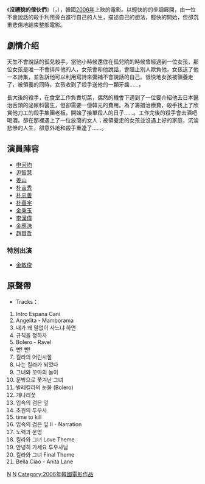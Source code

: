 {{Infobox Film
| name = 沒禮貌的傢伙們
| cn_name = 沒禮貌的傢伙們
| hk_name = 沒禮貌的傢伙們
| tw_name = 沒禮貌的傢伙們
| image   =|
| caption =| 
| director = [[朴哲熙|朴哲熙]]|
| producer = [[朴哲熙|朴哲熙]]
| writer = [[朴哲熙|朴哲熙]]、[[金帝榮|金帝榮]]|
| starring = [[申河均|申河均]]<br />[[尹智慧|尹智慧]]
| music = 
| cinematography = |
| editing = |
| production_company = Lotte Entertainment
| distributor =（韩国）Lotte Entertainment
| released ={{KOR}}2006年8月24日
| runtime = 121分鐘 
| country ={{KOR}}
| language = 韓語
| budget = |
| preceded_by = |
| amg_id = |
| imdb_id =tt0856052
}}
《'''沒禮貌的傢伙們'''》（{{lang-ko|'''예의없는 것들'''}}，{{lang-en|'''''No Mercy For The Rude'''''}}），韓國[[2006年电影|2006年]]上映的電影。以輕快的的步調展開，由一位不會說話的殺手利用旁白進行自己的人生，描述自己的想法，輕快的開始，但卻沉重悲傷地結束整部電影。

== 劇情介绍 ==
天生不會說話的孤兒殺手，當他小時候還住在孤兒院的時候曾經遇到一位女孩，那位女孩是唯一不會排斥他的人，女孩會和他說話，會阻止別人欺負他，女孩送了他一本詩集，並告訴他可以利用寫詩來彌補不會說話的自己。很快地女孩被領養走了，被領養的同時，女孩收到了殺手送他的一顆牙齒……。

長大後的殺手，在食堂工作負責切菜，偶然的機會下遇到了一位要介紹他去日本醫治舌頭的泌尿科醫生，但卻需要一億韓元的費用。為了籌措治療費，殺手找上了欣賞他刀工的殺手集團老板，開始了接單殺人的日子……。工作完後的殺手會去酒吧喝酒，卻在那裡遇上了一位放蕩的女人；被領養走的女孩並沒遇上好的家庭，沉淪悲慘的人生，卻意外地和殺手重逢了……。
== 演員陣容 ==
*[[申河均|申河均]]
*[[尹智慧|尹智慧]]
*[[姜山_(演員)|姜山]]
*[[朴吉秀|朴吉秀]]
*[[朴忠善|朴忠善]]
*[[朴善宇|朴善宇]]
*[[金秉玉|金秉玉]]
*[[李漢偉|李漢偉]]
*[[金應洙|金應洙]]
*[[趙賢哲|趙賢哲]]
=== 特別出演 ===
*[[金敏俊|金敏俊]]
== 原聲帶 ==
*Tracks：
#Intro Espana Cani 
#Angelita - Mamborama 
#내가 왜 말없이 사느냐 하면 
#규칙을 정하자 
#Bolero - Ravel 
#빤! 빤! 
#킬라의 어린시절 
#나는 킬라가 되었다 
#그녀와 꼬마의 놀이 
#문밖으로 쫓겨난 그녀 
#발레킬라의 눈물 (Bolero)
#개나리꽃 
#입속의 검은 잎 
#초원의 투우사 
#time to kill 
#입속의 검은 잎 II - Narration 
#노력과 운명 
#킬라와 그녀 Love Theme 
#안녕히 가세요 투우사님 
#킬라와 그녀 Final Theme 
#Bella Ciao - Anita Lane 
{{烏甸尼遠東電影節最受觀眾歡迎獎}}
[[Category:韓國劇情片|N]]
[[Category:韓語電影|N]]
[[Category:2006年韓國電影作品|Category:2006年韓國電影作品]]
